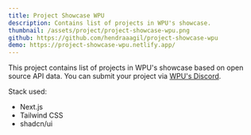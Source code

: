 ```yaml
---
title: Project Showcase WPU
description: Contains list of projects in WPU's showcase.
thumbnail: /assets/project/project-showcase-wpu.png
github: https://github.com/hendraaagil/project-showcase-wpu
demo: https://project-showcase-wpu.netlify.app/
---
```


This project contains list of projects in WPU's showcase based on open source API data. You can submit your project via [WPU's Discord](https://discord.gg/wpu).

Stack used:

- Next.js
- Tailwind CSS
- shadcn/ui
